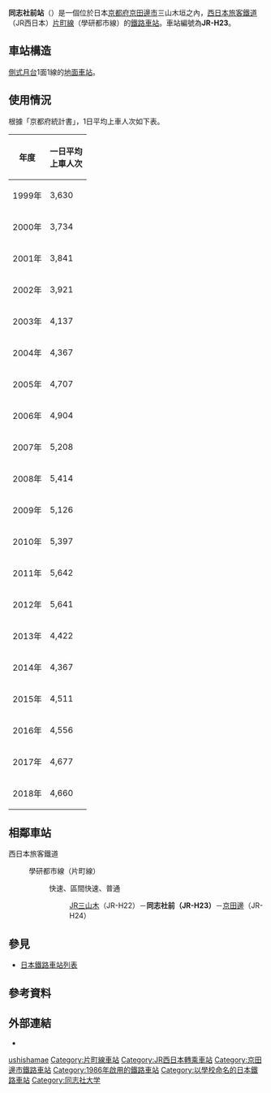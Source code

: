 {{日本車站資訊
|公司色 = #0072bc
|文字色 =
|站名 = 同志社前站
|圖片 = JR_Doshishamae_sta_001.jpg
|圖片說明 = 同志社前站站舍
|日文原名 = 同志社前
|平假名 = どうししゃまえ
|羅馬拼音 = Dōshishamae
|電報略號 = トシ
|所在地 = {{JPN}}[[京都府|京都府]][[京田邊市|京田邊市]]三山木垣之內61
|坐標 = {{coord|34|48|19.22|N|135|46|42.19|E|display=inline,title}}
|車站構造 = [[地面車站|地面車站]]
|月台配置 = 1面1線
|啟用年月日= 1986年（[[昭和|昭和]]61年）4月1日
|廢站年月日=
|乘客人數= 4,660
|上下車人次=
|統計年度= 2018年
|轉車 = [[興戶站|興戶站]]（[[京都線_(近畿日本鐵道)|京都線]]）
|備註 = 業務委托站
|adjacent = {{Adjacent stations|system=西日本旅客鐵道近畿地域路線|line=KH片町線|left=JR三山木|right=京田邊|note-left=JR-H22<br />1.1km|note-mid='''JR-H23'''<br />距離[[木津站_(京都府)|木津]]10.5km|note-right=JR-H24<br />1.9km}}
}}

'''同志社前站'''（{{jpn|j=同志社前駅|hg=どうししゃまええき|rm=Dōshisha-mae eki|f=y}}）是一個位於日本[[京都府|京都府]][[京田邊市|京田邊市]]三山木垣之內，[[西日本旅客鐵道|西日本旅客鐵道]]（JR西日本）[[片町線|片町線]]（學研都市線）的[[鐵路車站|鐵路車站]]。車站編號為'''JR-H23'''。

== 車站構造 ==
[[側式月台|側式月台]]1面1線的[[地面車站|地面車站]]。
<!-- 上記の方面表記は駅掲示時刻表の表記に合わせた --->
== 使用情況 ==
根據「京都府統計書」，1日平均上車人次如下表。
{| class="wikitable" style="text-align:right;"
|-
! 年度 !! 一日平均<br/>上車人次
|-
| 1999年 || 3,630
|-
| 2000年 || 3,734
|-
| 2001年 || 3,841
|-
| 2002年 || 3,921
|-
| 2003年 || 4,137
|-
| 2004年 || 4,367
|-
| 2005年 || 4,707
|-
| 2006年 || 4,904
|-
| 2007年 || 5,208
|-
| 2008年 || 5,414
|-
| 2009年 || 5,126
|-
| 2010年 || 5,397
|-
| 2011年 || 5,642
|-
| 2012年 || 5,641
|-
| 2013年 || 4,422
|-
| 2014年 || 4,367
|-
| 2015年 || 4,511
|-
| 2016年 || 4,556
|-
| 2017年 || 4,677
|-
| 2018年 || 4,660
|}

== 相鄰車站 ==
; 西日本旅客鐵道
: {{JR西路線記號|K|H}} 學研都市線（片町線）
:: {{color|#f60|■}}快速、{{color|#00a497|■}}區間快速、{{color|#999|■}}普通
::: [[JR三山木站|JR三山木]]（JR-H22）－'''同志社前（JR-H23）'''－[[京田邊站|京田邊]]（JR-H24）

== 參見 ==
* [[日本鐵路車站列表|日本鐵路車站列表]]

== 參考資料 ==
{{Reflist}}
== 外部連結 ==
{{Commonscat|Dōshishamae Station}}
* {{外部連結/JR西日本車站|0610921|同志社前}}

{{學研都市線}}

{{DEFAULTSORT:Doshishamae}}
[[Category:日本鐵路車站_Do|ushishamae]]
[[Category:片町線車站|Category:片町線車站]]
[[Category:JR西日本轉乘車站|Category:JR西日本轉乘車站]]
[[Category:京田邊市鐵路車站|Category:京田邊市鐵路車站]]
[[Category:1986年啟用的鐵路車站|Category:1986年啟用的鐵路車站]]
[[Category:以學校命名的日本鐵路車站|Category:以學校命名的日本鐵路車站]]
[[Category:同志社大学|Category:同志社大学]]
